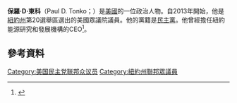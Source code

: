 '''保羅·D·東科'''（Paul D. Tonko；{{bd|1949年|6月18日}}）是[[美國|美國]]的一位政治人物。自2013年開始，他是[[紐約州|紐約州]]第20選舉區選出的美國眾議院議員。他的黨籍是[[民主黨_(美國)|民主黨]]。他曾經擔任紐約能源研究和發展機構的CEO<ref>{{cite web| title = Tonko resigns from NYSERDA| publisher = Albany Business Review| date = 28 April 2008| url = http://www.bizjournals.com/albany/stories/2008/04/28/daily2.html| accessdate = 19 June 2014| archive-date = 2016-02-19| archive-url = https://web.archive.org/web/20160219055045/http://www.bizjournals.com/albany/stories/2008/04/28/daily2.html| dead-url = no}}</ref>。
== 參考資料 ==
{{reflist}}
{{Current members of the U.S. House of Representatives}}

[[Category:美国民主党联邦众议员|Category:美国民主党联邦众议员]]
[[Category:紐約州聯邦眾議員|Category:紐約州聯邦眾議員]]